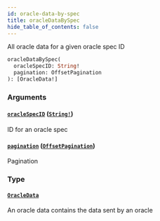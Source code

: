 ```yaml
---
id: oracle-data-by-spec
title: oracleDataBySpec
hide_table_of_contents: false
---
```



All oracle data for a given oracle spec ID

```graphql
oracleDataBySpec(
  oracleSpecID: String!
  pagination: OffsetPagination
): [OracleData!]
```


### Arguments

#### [`oracleSpecID`](#) ([`String!`](/docs/testnet/graphql/scalars/string))

ID for an oracle spec


#### [`pagination`](#) ([`OffsetPagination`](/docs/testnet/graphql/inputs/offset-pagination))

Pagination


### Type

#### [`OracleData`](/docs/testnet/graphql/objects/oracle-data)

An oracle data contains the data sent by an oracle




